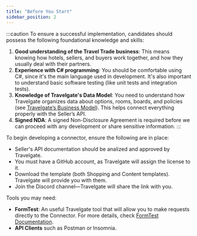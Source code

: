 ```yaml
---
title: "Before You Start"
sidebar_position: 2
---
```


:::caution
To ensure a successful implementation, candidates should possess the following foundational knowledge and skills:

1. **Good understanding of the Travel Trade business**: This means knowing how hotels, sellers, and buyers work together, and how they usually deal with their partners.
2. **Experience with C# programming**: You should be comfortable using C#, since it's the main language used in development. It's also important to understand basic software testing (like unit tests and integration tests).
3. **Knowledge of Travelgate's Data Model**: You need to understand how Travelgate organizes data about options, rooms, boards, and policies (see [Travelgate’s Business Model](/docs/get-started/travelgate-business-model)). This helps connect everything properly with the Seller’s API.
4. **Signed NDA**: A signed Non-Disclosure Agreement is required before we can proceed with any development or share sensitive information.
:::

To begin developing a connector, ensure the following are in place:

- Seller's API documentation should be analized and approved by Travelgate.
- You must have a GitHub account, as Travelgate will assign the license to it.
- Download the template (both Shopping and Content templates). Travelgate will provide you with them.
- Join the Discord channel—Travelgate will share the link with you.

Tools you may need:

- **FormTest**: An useful Travelgate tool that will allow you to make requests directly to the Connector. For more details, check [FormTest Documentation](../Tools_and_Helpers/FormTest_Documentation.mdx).
- **API Clients** such as Postman or Insomnia.